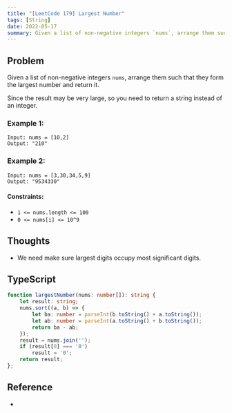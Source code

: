 ```yaml
---
title: "[LeetCode 179] Largest Number"
tags: [String]
date: 2022-05-17
summary: Given a list of non-negative integers `nums`, arrange them such that they form the largest number and return it.
---
```


## Problem

Given a list of non-negative integers `nums`, arrange them such that they form the largest number and return it.

Since the result may be very large, so you need to return a string instead of
an integer.

### Example 1:

```
Input: nums = [10,2]
Output: "210"
```

### Example 2:

```
Input: nums = [3,30,34,5,9]
Output: "9534330"
```
 
#### Constraints:

- `1 <= nums.length <= 100`
- `0 <= nums[i] <= 10^9`

## Thoughts

- We need make sure largest digits occupy most significant digits.

## TypeScript

```typescript
function largestNumber(nums: number[]): string {
    let result: string;
    nums.sort((a, b) => {
        let ba: number = parseInt(b.toString() + a.toString());
        let ab: number = parseInt(a.toString() + b.toString());
        return ba - ab;
    });
    result = nums.join('');
    if (result[0] === '0')
        result = '0';
    return result;
};
```

## Reference

- []()